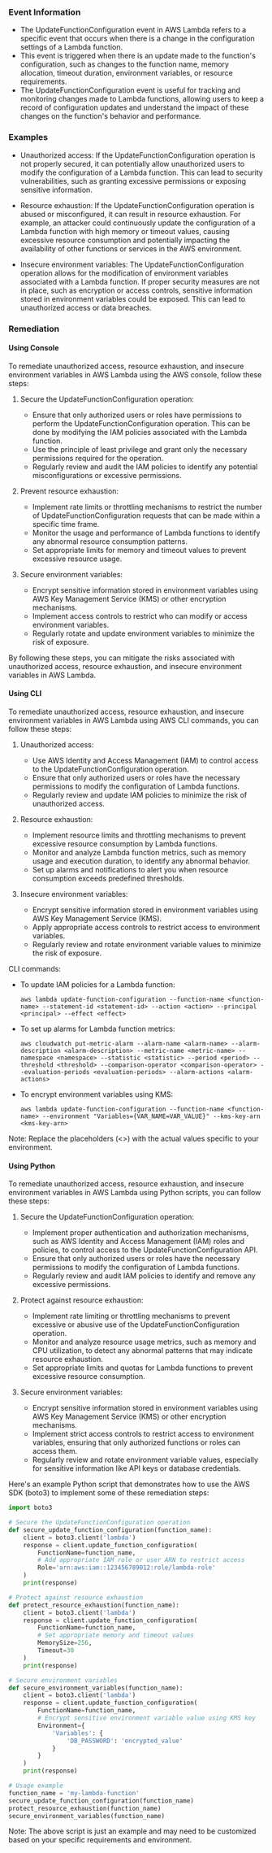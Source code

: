 
### Event Information

- The UpdateFunctionConfiguration event in AWS Lambda refers to a specific event that occurs when there is a change in the configuration settings of a Lambda function.
- This event is triggered when there is an update made to the function's configuration, such as changes to the function name, memory allocation, timeout duration, environment variables, or resource requirements.
- The UpdateFunctionConfiguration event is useful for tracking and monitoring changes made to Lambda functions, allowing users to keep a record of configuration updates and understand the impact of these changes on the function's behavior and performance.


### Examples

- Unauthorized access: If the UpdateFunctionConfiguration operation is not properly secured, it can potentially allow unauthorized users to modify the configuration of a Lambda function. This can lead to security vulnerabilities, such as granting excessive permissions or exposing sensitive information.

- Resource exhaustion: If the UpdateFunctionConfiguration operation is abused or misconfigured, it can result in resource exhaustion. For example, an attacker could continuously update the configuration of a Lambda function with high memory or timeout values, causing excessive resource consumption and potentially impacting the availability of other functions or services in the AWS environment.

- Insecure environment variables: The UpdateFunctionConfiguration operation allows for the modification of environment variables associated with a Lambda function. If proper security measures are not in place, such as encryption or access controls, sensitive information stored in environment variables could be exposed. This can lead to unauthorized access or data breaches.

### Remediation

#### Using Console

To remediate unauthorized access, resource exhaustion, and insecure environment variables in AWS Lambda using the AWS console, follow these steps:

1. Secure the UpdateFunctionConfiguration operation:
   - Ensure that only authorized users or roles have permissions to perform the UpdateFunctionConfiguration operation. This can be done by modifying the IAM policies associated with the Lambda function.
   - Use the principle of least privilege and grant only the necessary permissions required for the operation.
   - Regularly review and audit the IAM policies to identify any potential misconfigurations or excessive permissions.

2. Prevent resource exhaustion:
   - Implement rate limits or throttling mechanisms to restrict the number of UpdateFunctionConfiguration requests that can be made within a specific time frame.
   - Monitor the usage and performance of Lambda functions to identify any abnormal resource consumption patterns.
   - Set appropriate limits for memory and timeout values to prevent excessive resource usage.

3. Secure environment variables:
   - Encrypt sensitive information stored in environment variables using AWS Key Management Service (KMS) or other encryption mechanisms.
   - Implement access controls to restrict who can modify or access environment variables.
   - Regularly rotate and update environment variables to minimize the risk of exposure.

By following these steps, you can mitigate the risks associated with unauthorized access, resource exhaustion, and insecure environment variables in AWS Lambda.

#### Using CLI

To remediate unauthorized access, resource exhaustion, and insecure environment variables in AWS Lambda using AWS CLI commands, you can follow these steps:

1. Unauthorized access:
   - Use AWS Identity and Access Management (IAM) to control access to the UpdateFunctionConfiguration operation.
   - Ensure that only authorized users or roles have the necessary permissions to modify the configuration of Lambda functions.
   - Regularly review and update IAM policies to minimize the risk of unauthorized access.

2. Resource exhaustion:
   - Implement resource limits and throttling mechanisms to prevent excessive resource consumption by Lambda functions.
   - Monitor and analyze Lambda function metrics, such as memory usage and execution duration, to identify any abnormal behavior.
   - Set up alarms and notifications to alert you when resource consumption exceeds predefined thresholds.

3. Insecure environment variables:
   - Encrypt sensitive information stored in environment variables using AWS Key Management Service (KMS).
   - Apply appropriate access controls to restrict access to environment variables.
   - Regularly review and rotate environment variable values to minimize the risk of exposure.

CLI commands:
- To update IAM policies for a Lambda function:
  ```
  aws lambda update-function-configuration --function-name <function-name> --statement-id <statement-id> --action <action> --principal <principal> --effect <effect>
  ```

- To set up alarms for Lambda function metrics:
  ```
  aws cloudwatch put-metric-alarm --alarm-name <alarm-name> --alarm-description <alarm-description> --metric-name <metric-name> --namespace <namespace> --statistic <statistic> --period <period> --threshold <threshold> --comparison-operator <comparison-operator> --evaluation-periods <evaluation-periods> --alarm-actions <alarm-actions>
  ```

- To encrypt environment variables using KMS:
  ```
  aws lambda update-function-configuration --function-name <function-name> --environment "Variables={VAR_NAME=VAR_VALUE}" --kms-key-arn <kms-key-arn>
  ```

Note: Replace the placeholders (<>) with the actual values specific to your environment.

#### Using Python

To remediate unauthorized access, resource exhaustion, and insecure environment variables in AWS Lambda using Python scripts, you can follow these steps:

1. Secure the UpdateFunctionConfiguration operation:
   - Implement proper authentication and authorization mechanisms, such as AWS Identity and Access Management (IAM) roles and policies, to control access to the UpdateFunctionConfiguration API.
   - Ensure that only authorized users or roles have the necessary permissions to modify the configuration of Lambda functions.
   - Regularly review and audit IAM policies to identify and remove any excessive permissions.

2. Protect against resource exhaustion:
   - Implement rate limiting or throttling mechanisms to prevent excessive or abusive use of the UpdateFunctionConfiguration operation.
   - Monitor and analyze resource usage metrics, such as memory and CPU utilization, to detect any abnormal patterns that may indicate resource exhaustion.
   - Set appropriate limits and quotas for Lambda functions to prevent excessive resource consumption.

3. Secure environment variables:
   - Encrypt sensitive information stored in environment variables using AWS Key Management Service (KMS) or other encryption mechanisms.
   - Implement strict access controls to restrict access to environment variables, ensuring that only authorized functions or roles can access them.
   - Regularly review and rotate environment variable values, especially for sensitive information like API keys or database credentials.

Here's an example Python script that demonstrates how to use the AWS SDK (boto3) to implement some of these remediation steps:

```python
import boto3

# Secure the UpdateFunctionConfiguration operation
def secure_update_function_configuration(function_name):
    client = boto3.client('lambda')
    response = client.update_function_configuration(
        FunctionName=function_name,
        # Add appropriate IAM role or user ARN to restrict access
        Role='arn:aws:iam::123456789012:role/lambda-role'
    )
    print(response)

# Protect against resource exhaustion
def protect_resource_exhaustion(function_name):
    client = boto3.client('lambda')
    response = client.update_function_configuration(
        FunctionName=function_name,
        # Set appropriate memory and timeout values
        MemorySize=256,
        Timeout=30
    )
    print(response)

# Secure environment variables
def secure_environment_variables(function_name):
    client = boto3.client('lambda')
    response = client.update_function_configuration(
        FunctionName=function_name,
        # Encrypt sensitive environment variable value using KMS key
        Environment={
            'Variables': {
                'DB_PASSWORD': 'encrypted_value'
            }
        }
    )
    print(response)

# Usage example
function_name = 'my-lambda-function'
secure_update_function_configuration(function_name)
protect_resource_exhaustion(function_name)
secure_environment_variables(function_name)
```

Note: The above script is just an example and may need to be customized based on your specific requirements and environment.

